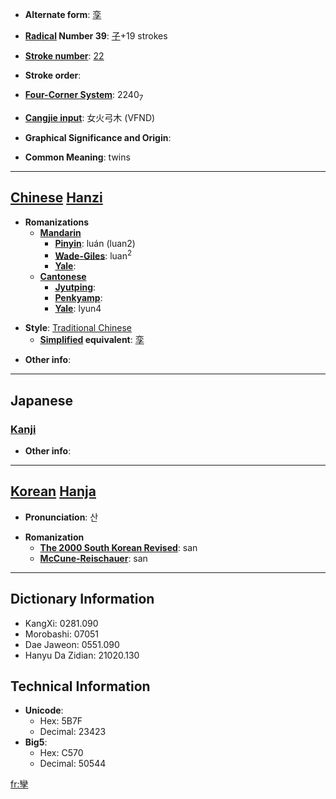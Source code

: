 * '''Alternate form''': [[孪]]

* '''[[Wiktionary:Chinese radical index| Radical]] Number 39''': [[Wiktionary:Chinese radical index 子|子]]+19 strokes

* '''[[Wiktionary:Chinese total strokes index|Stroke number]]''': [[Wiktionary:Chinese total strokes index 22|22]]

* '''Stroke order''': 

* '''[[Wiktionary:Chinese four corner index|Four-Corner System]]''': 2240<sub>7</sub>

* '''[[Wiktionary:Chinese Cangjie index|Cangjie input]]''': 女火弓木 (VFND)

* '''Graphical Significance and Origin''': 

* '''Common Meaning''': twins

----

== [[Chinese]] [[Hanzi]] ==

* '''Romanizations'''
** '''[[Mandarin]]'''
*** '''[[Pinyin]]''': luán (luan2)
*** '''[[Wade-Giles]]''': luan<sup>2</sup>
*** '''[[Yale]]''': 
** '''[[Cantonese]]'''
*** '''[[Jyutping]]''':
*** '''[[Penkyamp]]''': 
*** '''[[Yale]]''': lyun4

* '''Style''': [[Traditional Chinese]] 
** '''[[Simplified Chinese|Simplified]] equivalent''': [[孪]]

* '''Other info''': 

----

==Japanese==
===[[Kanji]]===
{{kanji|on readings=[[さん]] (san), [[せん]] (sen), [[れん]] (ren)|kun readings=[[ふたご]] (futago)}}

* '''Other info''':  

----

== [[Korean]] [[Hanja]] ==

* '''Pronunciation''': 산

* '''Romanization'''
** '''[[The 2000 South Korean Revised Romanization|The 2000 South Korean Revised]]''': san
** '''[[McCune-Reischauer]]''': san

----

== Dictionary Information ==

* KangXi: 0281.090
* Morobashi: 07051
* Dae Jaweon: 0551.090
* Hanyu Da Zidian: 21020.130

== Technical Information ==

* '''Unicode''':
** Hex: 5B7F
** Decimal: 23423
* '''Big5''':
** Hex: C570
** Decimal: 50544

[[fr:孿]]